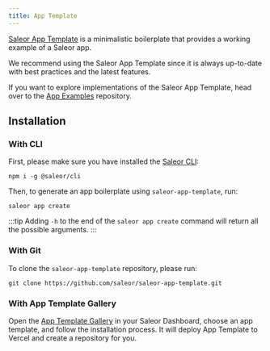 ```yaml
---
title: App Template
---
```


[Saleor App Template](https://github.com/saleor/saleor-app-template) is a minimalistic boilerplate that provides a working example of a Saleor app.

We recommend using the Saleor App Template since it is always up-to-date with best practices and the latest features.

If you want to explore implementations of the Saleor App Template, head over to the [App Examples](https://github.com/saleor/app-examples/tree/main/examples) repository.

## Installation

### With CLI

First, please make sure you have installed the [Saleor CLI](cli.mdx):

```shell
npm i -g @saleor/cli
```

Then, to generate an app boilerplate using `saleor-app-template`, run:

```shell
saleor app create
```

:::tip
Adding `-h` to the end of the `saleor app create` command will return all the possible arguments.
:::

### With Git

To clone the `saleor-app-template` repository, please run:

```shell
git clone https://github.com/saleor/saleor-app-template.git
```

### With App Template Gallery

Open the [App Template Gallery](../../../../dashboard/app-templates-gallery.md) in your Saleor Dashboard, choose an app template, and follow the installation process. It will deploy App Template to Vercel and create a repository for you.
